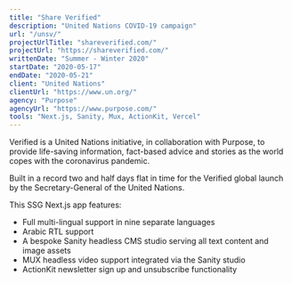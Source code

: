 ```yaml
---
title: "Share Verified"
description: "United Nations COVID-19 campaign"
url: "/unsv/"
projectUrlTitle: "shareverified.com/"
projectUrl: "https://shareverified.com/"
writtenDate: "Summer - Winter 2020"
startDate: "2020-05-17"
endDate: "2020-05-21"
client: "United Nations"
clientUrl: "https://www.un.org/"
agency: "Purpose"
agencyUrl: "https://www.purpose.com/"
tools: "Next.js, Sanity, Mux, ActionKit, Vercel"
---
```



Verified is a <ExternalLink href="https://www.un.org/en/coronavirus/%E2%80%98verified%E2%80%99-initiative-aims-flood-digital-space-facts-amid-covid-19-crisis">United Nations initiative</ExternalLink>, in collaboration with Purpose, to provide life-saving information, fact-based advice and stories as the world copes with the coronavirus pandemic.

Built in a record two and half days flat in time for the Verified global launch by the Secretary-General of the United Nations.

This SSG Next.js app features:

- Full multi-lingual support in nine separate languages
- Arabic RTL support
- A bespoke Sanity headless CMS studio serving all text content and image assets
- MUX headless video support integrated via the Sanity studio
- ActionKit newsletter sign up and unsubscribe functionality
